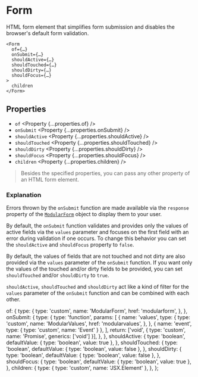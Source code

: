 
<Title>Form | Modular Forms</Title>
<Meta
  name="description"
  content="A wrapper component that handles the submission of a form and disables the browser's default form validation."
/>

# Form

HTML form element that simplifies form submission and disables the browser's default form validation.

```tsx
<Form
  of={…}
  onSubmit={…}
  shouldActive={…}
  shouldTouched={…}
  shouldDirty={…}
  shouldFocus={…}
>
  children
</Form>
```

## Properties

- `of` <Property {...properties.of} />
- `onSubmit` <Property {...properties.onSubmit} />
- `shouldActive` <Property {...properties.shouldActive} />
- `shouldTouched` <Property {...properties.shouldTouched} />
- `shouldDirty` <Property {...properties.shouldDirty} />
- `shouldFocus` <Property {...properties.shouldFocus} />
- `children` <Property {...properties.children} />

> Besides the specified properties, you can pass any other property of an HTML form element.

### Explanation

Errors thrown by the `onSubmit` function are made available via the `response` property of the [`ModularForm`](modularform) object to display them to your user.

By default, the `onSubmit` function validates and provides only the values of active fields via the `values` parameter and focuses on the first field with an error during validation if one occurs. To change this behavior you can set the `shouldActive` and `shouldFocus` property to `false`.

By default, the values of fields that are not touched and not dirty are also provided via the `values` parameter of the `onSubmit` function. If you want only the values of the touched and/or dirty fields to be provided, you can set `shouldTouched` and/or `shouldDirty` to `true`.

`shouldActive`, `shouldTouched` and `shouldDirty` act like a kind of filter for the `values` parameter of the `onSubmit` function and can be combined with each other.

  of: {
    type: {
      type: 'custom',
      name: 'ModularForm',
      href: 'modularform',
    },
  },
  onSubmit: {
    type: {
      type: 'function',
      params: [
        {
          name: 'values',
          type: {
            type: 'custom',
            name: 'ModularValues',
            href: 'modularvalues',
          },
        },
        { name: 'event', type: { type: 'custom', name: 'Event' } },
      ],
      return: ['void', { type: 'custom', name: 'Promise', generics: ['void'] }],
    },
  },
  shouldActive: {
    type: 'boolean',
    defaultValue: { type: 'boolean', value: true },
  },
  shouldTouched: {
    type: 'boolean',
    defaultValue: { type: 'boolean', value: false },
  },
  shouldDirty: {
    type: 'boolean',
    defaultValue: { type: 'boolean', value: false },
  },
  shouldFocus: {
    type: 'boolean',
    defaultValue: { type: 'boolean', value: true },
  },
  children: {
    type: { type: 'custom', name: 'JSX.Element' },
  },
};
